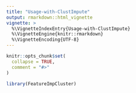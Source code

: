 ```yaml
---
title: "Usage-with-ClustImpute"
output: rmarkdown::html_vignette
vignette: >
  %\VignetteIndexEntry{Usage-with-ClustImpute}
  %\VignetteEngine{knitr::rmarkdown}
  %\VignetteEncoding{UTF-8}
---
```


```r
knitr::opts_chunk$set(
  collapse = TRUE,
  comment = "#>"
)
```

```r
library(FeatureImpCluster)
```
